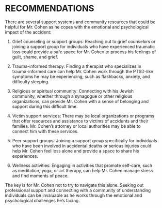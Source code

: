 # RECOMMENDATIONS {#sec-recs}

There are several support systems and community resources that could be helpful for Mr. Cohen as he copes with the emotional and psychological impact of the accident:

1. Grief counseling or support groups: Reaching out to grief counselors or joining a support group for individuals who have experienced traumatic loss could provide a safe space for Mr. Cohen to process his feelings of guilt, shame, and grief.

2. Trauma-informed therapy: Finding a therapist who specializes in trauma-informed care can help Mr. Cohen work through the PTSD-like symptoms he may be experiencing, such as flashbacks, anxiety, and difficulty sleeping.

3. Religious or spiritual community: Connecting with his Jewish community, whether through a synagogue or other religious organizations, can provide Mr. Cohen with a sense of belonging and support during this difficult time.

4. Victim support services: There may be local organizations or programs that offer resources and assistance to victims of accidents and their families. Mr. Cohen's attorney or local authorities may be able to connect him with these services.

5. Peer support groups: Joining a support group specifically for individuals who have been involved in accidental deaths or serious injuries could help Mr. Cohen feel less alone and provide a space to share his experiences.

6. Wellness activities: Engaging in activities that promote self-care, such as meditation, yoga, or art therapy, can help Mr. Cohen manage stress and find moments of peace.

The key is for Mr. Cohen not to try to navigate this alone. Seeking out professional support and connecting with a community of understanding individuals can be invaluable as he works through the emotional and psychological challenges he's facing.
